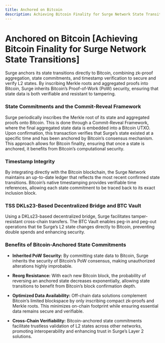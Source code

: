 ```yaml
---
title: Anchored on Bitcoin 
description: Achieving Bitcoin Finality for Surge Network State Transitions
---
```

# Anchored on Bitcoin [Achieving Bitcoin Finality for Surge Network State Transitions]

Surge anchors its state transitions directly to Bitcoin, combining zk-proof aggregation, state commitments, and timestamp verification to secure and verify L2 states. By inscribing Merkle roots and aggregated proofs into Bitcoin, Surge inherits Bitcoin’s Proof-of-Work (PoW) security, ensuring that state data is both verifiable and resistant to tampering.

### State Commitments and the Commit-Reveal Framework
Surge periodically inscribes the Merkle root of its state and aggregated proofs onto Bitcoin. This is done through a Commit-Reveal Framework, where the final aggregated state data is embedded into a Bitcoin UTXO. Upon confirmation, this transaction verifies that Surge’s state existed at a specific time and has been anchored by Bitcoin’s consensus mechanism. This approach allows for Bitcoin finality, ensuring that once a state is anchored, it benefits from Bitcoin’s computational security.

### Timestamp Integrity
By integrating directly with the Bitcoin blockchain, the Surge Network maintains an up-to-date ledger that reflects the most recent confirmed state transitions. Bitcoin’s native timestamping provides verifiable time references, allowing each state commitment to be traced back to its exact inclusion block.

### TSS DKLs23-Based Decentralized Bridge and BTC Vault
Using a DKLs23-based decentralized bridge, Surge facilitates tamper-resistant cross-chain transfers. The BTC Vault enables peg-in and peg-out operations that tie Surge’s L2 state changes directly to Bitcoin, preventing double spends and enhancing security.

### Benefits of Bitcoin-Anchored State Commitments
- **Inherited PoW Security:** By committing state data to Bitcoin, Surge inherits the security of Bitcoin’s PoW consensus, making unauthorized alterations highly improbable.

- **Reorg Resistance:** With each new Bitcoin block, the probability of reversing an anchored state decreases exponentially, allowing state transitions to benefit from Bitcoin’s block confirmation depth.

- **Optimized Data Availability:** Off-chain data solutions complement Bitcoin’s limited blockspace by only inscribing compact zk-proofs and Merkle roots. This minimizes on-chain footprint while ensuring essential data remains secure and verifiable.

- **Cross-Chain Verifiability:** Bitcoin-anchored state commitments facilitate trustless validation of L2 states across other networks, promoting interoperability and enhancing trust in Surge’s Layer 2 solutions.